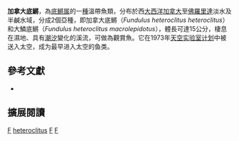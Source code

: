 {{Speciesbox 
| genus = Fundulus
| species = heteroclitus
| authority = Linnaeus, 1766
| image = mummichog.jpg
| status = LC
| status_system = IUCN3.1
| synonyms = *''Cobitis heteroclita'', Linnaeus, 1766
*''Fundulus heteroclitus heteroclitus'', Linnaeus, 1766
*''Cobitis macrolepidota'', Walbaum, 1792
*''Fundulus heteroclitus macrolepidotus'', Walbaum, 1792
*''Fundulus macrolepidota'', Walbaum, 1792
*''Poecilia fasciata'', Bloch & Schneider, 1801
*''Fundulus fasciatus'', Bloch & Schneider, 1801
*''Poecilia coenicola'', Bloch & Schneider, 1801
*''Fundulus coenicolus'', Bloch & Schneider, 1801
*''Hydrargira swampina'', Lacepède, 1803
*''Fundulus swampinus'', Lacepède, 1803
}}
'''加拿大底鱂'''，為[[底鱂属|底鱂属]]的一[[種|種]]溫帶魚類，分布於西[[大西洋|大西洋]][[加拿大|加拿大]]至[[佛羅里達|佛羅里達]]淡水及半鹹水域，分成2個亞種，即加拿大底鱂（''Fundulus heteroclitus heteroclitus''）和大鱗底鱂（''Fundulus heteroclitus macrolepidotus''），體長可達15公分，棲息在濕地、具有[[潮汐|潮汐]]變化的溪流，可做為觀賞魚。它在1973年[[天空实验室计划|天空实验室计划]]中被送入太空，成为最早进入太空的鱼类。

== 參考文獻 ==
*{{FishBase_species|genus=Fundulus|species=heteroclitus|year=2014|month=10}}

== 擴展閱讀 ==
{{refbegin}}
{{wikispecies-inline|Fundulus heteroclitus}}
{{refend}}
{{Taxonbar|from=Q939303}}

[[Category:觀賞魚|F]]
[[Category:底鱂屬|heteroclitus]]
[[Category:卡尔·林奈命名的生物分类|F]]
[[Category:1766年描述的鱼类|F]]